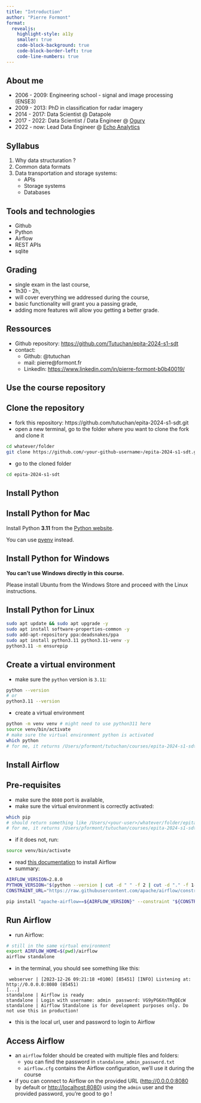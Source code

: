 ```yaml
---
title: "Introduction"
author: "Pierre Formont"
format: 
  revealjs:
    highlight-style: a11y
    smaller: true
    code-block-background: true
    code-block-border-left: true
    code-line-numbers: true
---
```


## About me

- 2006 - 2009: Engineering school - signal and image processing (ENSE3)
- 2009 - 2013: PhD in classification for radar imagery
- 2014 - 2017: Data Scientist @ Datapole
- 2017 - 2022: Data Scientist / Data Engineer @ [Ogury](https://www.linkedin.com/company/ogury-ltd/)
- 2022 - now: Lead Data Engineer @ [Echo Analytics](https://www.linkedin.com/company/echo-analytics/)

## Syllabus

1. Why data structuration ?
2. Common data formats
3. Data transportation and storage systems:
    - APIs
    - Storage systems
    - Databases

## Tools and technologies

- Github
- Python
- Airflow
- REST APIs
- sqlite

## Grading

- single exam in the last course,
- 1h30 - 2h,
- will cover everything we addressed during the course,
- basic functionality will grant you a passing grade,
- adding more features will allow you getting a better grade.

## Ressources

- Github repository: [https://github.com/Tutuchan/epita-2024-s1-sdt](https://github.com/Tutuchan/epita-2024-s1-sdt)
- contact:
  - Github: @tutuchan
  - mail: pierre@formont.fr
  - LinkedIn: [https://www.linkedin.com/in/pierre-formont-b0b40019/](https://www.linkedin.com/in/pierre-formont-b0b40019/)

## Use the course repository

## Clone the repository

- fork this repository: https://github.com/tutuchan/epita-2024-s1-sdt.git
- open a new terminal, go to the folder where you want to clone the fork and clone it

```.bash
cd whatever/folder
git clone https://github.com/<your-github-username>/epita-2024-s1-sdt.git
```

- go to the cloned folder

```.bash
cd epita-2024-s1-sdt
```

## Install Python

## Install Python for Mac

Install Python **3.11** from the [Python website](https://www.python.org/downloads/).

You can use [pyenv](https://github.com/pyenv/pyenv) instead.

## Install Python for Windows

**You can't use Windows directly in this course.**

Please install Ubuntu from the Windows Store and proceed with the Linux instructions.

## Install Python for Linux

```.bash
sudo apt update && sudo apt upgrade -y
sudo apt install software-properties-common -y
sudo add-apt-repository ppa:deadsnakes/ppa
sudo apt install python3.11 python3.11-venv -y
python3.11 -m ensurepip
```

## Create a virtual environment

- make sure the `python` version is `3.11`:

```.bash
python --version
# or
python3.11 --version
```

- create a virtual environment

```.bash
python -m venv venv # might need to use python311 here
source venv/bin/activate
# make sure the virtual environment python is activated
which python
# for me, it returns /Users/pformont/tutuchan/courses/epita-2024-s1-sdt/venv/bin/python
```

## Install Airflow

## Pre-requisites

- make sure the `8080` port is available,
- make sure the virtual environment is correctly activated:

```.bash
which pip
# should return something like /Users/<your-user>/whatever/folder/epita-2024-s1-sdt/venv/bin/pip
# for me, it returns /Users/pformont/tutuchan/courses/epita-2024-s1-sdt/venv/bin/pip
```

- if it does not, run:

```.bash
source venv/bin/activate
```

- read [this documentation](https://airflow.apache.org/docs/apache-airflow/stable/start.html) to install Airflow
- summary:

```.bash
AIRFLOW_VERSION=2.8.0
PYTHON_VERSION="$(python --version | cut -d " " -f 2 | cut -d "." -f 1-2)"
CONSTRAINT_URL="https://raw.githubusercontent.com/apache/airflow/constraints-${AIRFLOW_VERSION}/constraints-${PYTHON_VERSION}.txt"

pip install "apache-airflow==${AIRFLOW_VERSION}" --constraint "${CONSTRAINT_URL}"
```

## Run Airflow

- run Airflow:

```.bash
# still in the same virtual environment
export AIRFLOW_HOME=$(pwd)/airflow
airflow standalone
```

- in the terminal, you should see something like this:

```plain
 webserver | [2023-12-26 09:21:18 +0100] [85451] [INFO] Listening at: http://0.0.0.0:8080 (85451)
[...]
standalone | Airflow is ready
standalone | Login with username: admin  password: VG9yPG6XnTRgQEcW
standalone | Airflow Standalone is for development purposes only. Do not use this in production!
```

- this is the local url, user and password to login to Airflow

## Access Airflow 

- an `airflow` folder should be created with multiple files and folders:
    - you can find the password in `standalone_admin_password.txt`
    - `airflow.cfg` contains the Airflow configuration, we'll use it during the course
- if you can connect to Airflow on the provided URL ([http://0.0.0.0:8080](http://0.0.0.0:8080) by default or [http://localhost:8080](http://localhost:8080)) using the `admin` user and the provided password, you're good to go !

